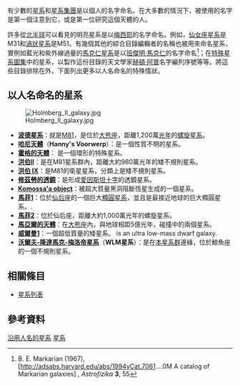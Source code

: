 有少數的[[星系|星系]]和[[星系群|星系集團]]是以個人的名字命名。在大多數的情況下，被使用的名字是第一個注意到它，或是第一位研究這個天體的人。

許多從[[北半球|北半球]]可以看見的明亮星系是以[[梅西耶天體列表|梅西耶]]的名字命名。例如，[[仙女座星系|仙女座星系]]是M31和[[渦狀星系|渦狀星系]]是M51。有幾個其他的綜合目錄編輯者的名稱也被用來命名星系，實例如藍光和紫外線過量的[[馬克仁星系|馬克仁星系]]是以[[班傑明·馬克仁|班傑明·馬克仁]]的名字命名<ref>B. E. Markarian (1967), [http://adsabs.harvard.edu/abs/1994yCat.7061....0M  A catalog of Markarian galaxies] {{Wayback|url=http://adsabs.harvard.edu/abs/1994yCat.7061....0M |date=20181005100924 }}, ''Astrofizika'' '''3''', 55</ref>；在[[特殊星系圖集|特殊星系圖集]]中的星系，以製作這份目錄的天文學家[[赫頓·阿普|赫頓·阿普]]名字編列序號等等。將這些目錄排除在外，下面列出更多以人名命名的特殊情狀。

== 以人名命名的星系 ==
[[File:Holmberg_II_galaxy.jpg|thumb]]

*'''[[波德星系|波德星系]]'''：就是[[M81|M81]]，是位於[[大熊座|大熊座]]，距離1,200萬[[光年|光年]]的[[螺旋星系|螺旋星系]]。
* '''[[哈尼天體|哈尼天體]]'''（'''Hanny's Voorwerp'''）：是一個性質不明的星系。
*'''[[霍格的天體|霍格的天體]]'''： 是一個環形的特殊星系。
*'''[[洪伯II|洪伯II]]'''：是在M81星系群內，距離大約980萬光年的矮不規則星系。
*'''[[洪伯_IX|洪伯 IX]]'''：是M81的衛星星系，分類上是矮不規則星系。
*'''[[修茲勞的透鏡|修茲勞的透鏡]] '''：是形成[[愛因斯坦十字|愛因斯坦十字]]的透鏡星系。
*'''[[RXJ1242-11|Komossa'a object]]'''：被超大質量黑洞阻斷恆星生成的一個星系。
*'''[[馬菲1|馬菲1]]'''：位於[[仙后座|仙后座]]的一個巨大[[橢圓星系|橢圓星系]]，並且是最接近地球的巨大橢圓星系。.
*'''[[馬菲2|馬菲2]]'''：位於仙后座，距離大約1,000萬光年的螺旋星系。
*'''[[馬亞爾的天體|馬亞爾的天體]]'''：在[[大熊座|大熊座]]內，與地球相距5億光年，碰撞中的兩個星系。
*'''[[威爾曼1|威爾曼1]]'''：一個超低質量的矮星系。 is an ultra low-mass dwarf galaxy.
* '''[[沃爾夫-隆達馬克-梅洛帝星系|沃爾夫-隆達馬克-梅洛帝星系]]'''（'''WLM星系'''）：是在[[本星系群|本星系群]]邊緣，位於鯨魚座的一個不規則星系。

== 相關條目 ==
*[[星系列表|星系列表]]

== 參考資料 ==
{{reflist}}

{{星系}}

[[Category:星系列表|沿用人名的星系]]
[[Category:以人名命名的事物列表|星系]]